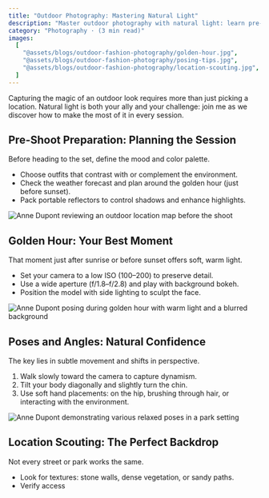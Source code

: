 ```yaml
---
title: "Outdoor Photography: Mastering Natural Light"
description: "Master outdoor photography with natural light: learn pre-shoot planning, golden hour settings, confident posing, and location scouting tips for stunning results."
category: "Photography · (3 min read)"
images:
  [
    "@assets/blogs/outdoor-fashion-photography/golden-hour.jpg",
    "@assets/blogs/outdoor-fashion-photography/posing-tips.jpg",
    "@assets/blogs/outdoor-fashion-photography/location-scouting.jpg",
  ]
---
```



Capturing the magic of an outdoor look requires more than just picking a location. Natural light is both your ally and your challenge: join me as we discover how to make the most of it in every session.


## Pre-Shoot Preparation: Planning the Session

Before heading to the set, define the mood and color palette.

- Choose outfits that contrast with or complement the environment.
- Check the weather forecast and plan around the golden hour (just before sunset).
- Pack portable reflectors to control shadows and enhance highlights.

<Image
  src={goldenHourImg}
  alt="Anne Dupont reviewing an outdoor location map before the shoot"
  class="lg:hidden"
/>


## Golden Hour: Your Best Moment

That moment just after sunrise or before sunset offers soft, warm light.

- Set your camera to a low ISO (100–200) to preserve detail.
- Use a wide aperture (f/1.8–f/2.8) and play with background bokeh.
- Position the model with side lighting to sculpt the face.

<Image
  src={posingTipsImg}
  alt="Anne Dupont posing during golden hour with warm light and a blurred background"
  class="lg:hidden"
/>


## Poses and Angles: Natural Confidence

The key lies in subtle movement and shifts in perspective.

1. Walk slowly toward the camera to capture dynamism.
2. Tilt your body diagonally and slightly turn the chin.
3. Use soft hand placements: on the hip, brushing through hair, or interacting with the environment.

<Image
  src={scoutingImg}
  alt="Anne Dupont demonstrating various relaxed poses in a park setting"
  class="lg:hidden"
/>


## Location Scouting: The Perfect Backdrop

Not every street or park works the same.

- Look for textures: stone walls, dense vegetation, or sandy paths.
- Verify access
